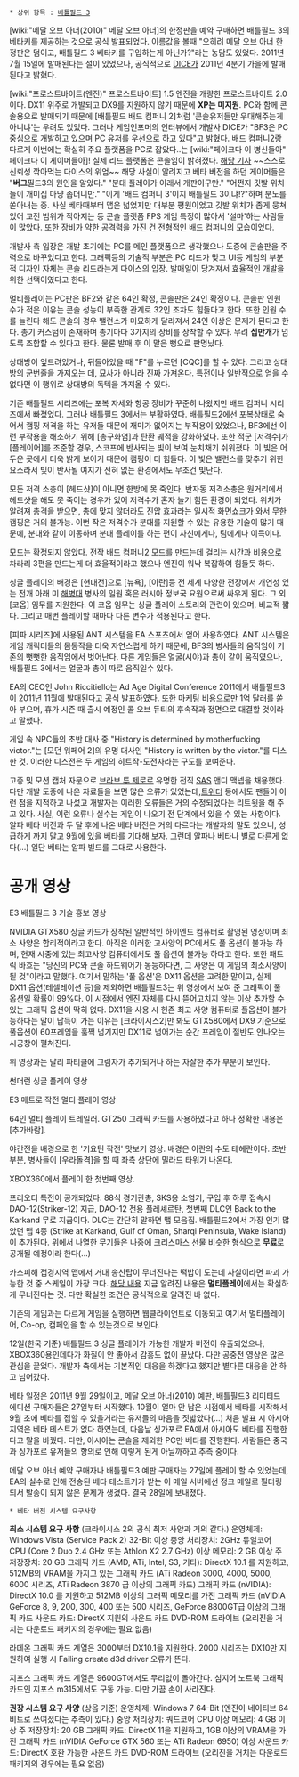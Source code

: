  * 상위 항목 : [[배틀필드 3]]

[wiki:"메달 오브 아너(2010)" 메달 오브 아너]의 한정판을 예약 구매하면 배틀필드 3의 베타키를 제공하는 것으로 공식 발표되었다. 이름값을 볼때 "오히려 메달 오브 아너 한정판은 덤이고, 배틀필드 3 베타키를 구입하는게 아닌가?"라는 농담도 있었다. 2011년 7월 15일에 발매된다는 설이 있었으나, 공식적으로 [[DICE]]가 2011년 4분기 가을에 발매된다고 밝혔다. 
 
[wiki:"프로스트바이트(엔진)" 프로스트바이트] 1.5 엔진을 개량한 프로스트바이트 2.0이다. DX11 위주로 개발되고 DX9를 지원하지 않기 때문에 '''XP는 미지원'''. PC와 함께 콘솔용으로 발매되기 때문에 [배틀필드 배드 컴퍼니 2]처럼 '콘솔유저들만 우대해주는게 아니냐'는 우려도 있었다. 그러나 게임인포머의 인터뷰에서 개발사 DICE가 "BF3은 PC 중심으로 개발하고 있으며 PC 유저를 우선으로 하고 있다"고 밝혔다. 배드 컴퍼니2랑 다르게 이번에는 확실히 주요 플랫폼을 PC로 잡았다..는 [wiki:"페이크다 이 병신들아" 페이크다 이 게이머들아]! 실제 리드 플랫폼은 콘솔임이 밝혀졌다. [http://www.computerandvideogames.com/324517/battlefield-3-lead-platform-switched-to-consoles-mid-development 해당 기사] ~~스스로 신뢰성 깎아먹는 다이스의 위엄~~ 해당 사실이 알려지고 베타 버전을 하던 게이머들은 "'''버그'''필드3의 원인을 알았다." "분대 플레이가 이래서 개판이구만." "어쩐지 깃발 위치들이 개미집 마냥 좁더니만." "이게 '배드 컴퍼니 3'이지 배틀필드 3이냐!?"하며 분노를 쏟아내는 중. 사실 베타때부터 맵은 넓었지만 대부분 평원이었고 깃발 위치가 좁게 뭉쳐있어 교전 범위가 작아지는 등 콘솔 플랫폼 FPS 게임 특징이 많아서 '설마'하는 사람들이 많았다. 또한 장비가 약한 공격력을 가진 건 전형적인 배드 컴퍼니의 모습이었다.

개발사 측 입장은 개발 초기에는 PC를 메인 플랫폼으로 생각했으나 도중에 콘솔판을 주력으로 바꾸었다고 한다. 그래픽등의 기술적 부분은 PC 리드가 맞고 UI등 게임의 부분적 디자인 자체는 콘솔 리드라는게 다이스의 입장. 발매일이 당겨져서 효율적인 개발을 위한 선택이였다고 한다.

멀티플레이는 PC판은 BF2와 같은 64인 확정, 콘솔판은 24인 확정이다. 콘솔판 인원 수가 적은 이유는 콘솔 성능이 부족한 관계로 32인 조차도 힘들다고 한다. 또한 인원 수를 늘린다 해도 콘솔의 경우 밸런스가 미묘하게 달라져서 24인 이상은 문제가 된다고 한다. 총기 커스텀이 존재하며 총기마다 3가지의 장비를 장착할 수 있다. 무려 '''십만개'''가 넘도록 조합할 수 있다고 한다. 물론 발매 후 이 말은 뻥으로 판명났다.

상대방이 엎드려있거나, 뒤돌아있을 때 "F"를 누르면 [CQC]를 할 수 있다. 그리고 상대방의 군번줄을 가져오는 데, 묘사가 아니라 진짜 가져온다. 특전이나 일반적으로 얻을 수 없다면 이 행위로 상대방의 독텍을 가져올 수 있다.

기존 배틀필드 시리즈에는 포복 자세와 항공 장비가 꾸준히 나왔지만 배드 컴퍼니 시리즈에서 빠졌었다. 그러나 배틀필드 3에서는 부활하였다. 배틀필드2에선 포복상태로 숨어서 캠핑 저격을 하는 유저들 때문에 재미가 없어지는 부작용이 있었으나, BF3에선 이런 부작용을 해소하기 위해 [총구화염]과 탄환 궤적을 강화하였다. 또한 적군 [저격수]가 [플레이어]를 조준할 경우, 스코프에 반사되는 빛이 보여 눈치채기 쉬워졌다. 이 빛은 어두운 곳에서 더욱 밝게 보이기 때문에 캠핑이 더 힘들다. 이 빛은 밸런스를 맞추기 위한 요소라서 빛이 반사될 여지가 전혀 없는 환경에서도 무조건 빛난다.

모든 저격 소총이 [헤드샷]이 아니면 한방에 못 죽인다. 반자동 저격소총은 원거리에서 헤드샷을 해도 못 죽이는 경우가 있어 저격수가 혼자 놀기 힘든 환경이 되었다. 위치가 알려져 총격을 받으면, 총에 맞지 않더라도 진압 효과라는 일시적 화면쇼크가 와서 무한 캠핑은 거의 불가능. 이번 작은 저격수가 분대를 지원할 수 있는 유용한 기술이 많기 때문에, 분대와 같이 이동하며 분대 플레이를 하는 편이 자신에게나, 팀에게나 이득이다.

모드는 확정되지 않았다. 전작 배드 컴퍼니2 모드를 만드는데 걸리는 시간과 비용으로 차라리 3편을 만드는게 더 효율적이라고 했으나 엔진이 워낙 복잡하여 힘들듯 하다. 
 
싱글 플레이의 배경은 [현대전]으로 [뉴욕], [이란]등 전 세계 다양한 전장에서 개연성 있는 전개 아래 미 [[해병대]] 병사의 일원 혹은 러시아 정보국 요원으로써 싸우게 된다. 그 외 [코옵] 임무를 지원한다. 이 코옵 임무는 싱글 플레이 스토리와 관련이 있으며, 비교적 짧다. 그리고 매번 플레이할 때마다 다른 변수가 적용된다고 한다. 

[피파 시리즈]에 사용된 ANT 시스템을 EA 스포츠에서 얻어 사용하였다. ANT 시스템은 게임 캐릭터들의 몸동작을 더욱 자연스럽게 하기 때문에, BF3의 병사들의 움직임이 기존의 뻣뻣한 움직임에서 벗어난다. 다른 게임들은 얼굴(시야)과 총이 같이 움직였으나, 배틀필드 3에서는 얼굴과 총이 따로 움직일수 있다.

EA의 CEO인 John Riccitiello는 Ad Age Digital Conference 2011에서 배틀필드3이 2011년 11월에 발매된다고 공식 발표하였다. 또한 마케팅 비용으로만 1억 달러를 쏟아 부으며, 휴가 시즌 때 출시 예정인 콜 오브 듀티의 후속작과 정면으로 대결할 것이라고 말했다.

게임 속 NPC들의 초반 대사 중 "History is determined by motherfucking victor."는 [모던 워페어 2]의 유명 대사인 "History is written by the victor."를 디스한 것. 이러한 디스전은 두 게임의 히트작-도전자라는 구도를 보여준다.

고증 및 모션 캡처 자문으로 [[브라보 투 제로]]로 유명한 전직 [[SAS]] 앤디 맥넵을 채용했다. 다만 개발 도중에 나온 자료들을 보면 많은 오류가 있었는데,[[트위터]] 등에서도 팬들이 이런 점을 지적하고 나섰고 개발자는 이러한 오류들은 거의 수정되었다는 리트윗을 해 주고 있다. 사실, 이런 오류나 실수는 게임이 나오기 전 단계에서 있을 수 있는 사항이다. 알파 베타 버전과 두 달 후에 나온 베타 버전은 거의 다르다는 개발자의 말도 있으니, 성급하게 까지 말고 9월에 있을 베타를 기대해 보자. 그런데 알파나 베타나 별로 다른게 없다(...) 일단 베타는 알파 빌드를 그대로 사용한다.
= 공개 영상 =
{{{#!html
<iframe width="818" height="460" src="//www.youtube-nocookie.com/embed/8pNOxynC1Dc?rel=0" frameborder="1" allowfullscreen></iframe>
}}}
E3 배틀필드 3 기술 홍보 영상

{{{#!html
<iframe width="810" height="460" src="//www.youtube-nocookie.com/embed/Kw9z6RWkCng?rel=0" frameborder="1" allowfullscreen></iframe>}}}
NVIDIA GTX580 싱글 카드가 장착된 일반적인 하이엔드 컴퓨터로 촬영된 영상이며 최소 사양은 합리적이라고 한다. 아직은 이러한 고사양의 PC에서도 풀 옵션이 불가능 하며, 현재 시중에 있는 최고사양 컴퓨터에서도 풀 옵션이 불가능 하다고 한다. 또한 패트릭 바흐는 "당신의 PC와 콘솔 하드웨어가 동등하다면, 그 사양은 이 게임의 최소사양이 될 것"이라고 말했다. 여기서 말하는 '풀 옵션'은 DX11 옵션을 고려한 말이고, 실제 DX11 옵션(테셀레이션 등)을 제외하면 배틀필드3는 위 영상에서 보여 준 그래픽이 풀 옵션일 확률이 99%다. 이 시점에서 엔진 자체를 다시 뜯어고치지 않는 이상 추가할 수 있는 그래픽 옵션이 딱히 없다. DX11을 사용 시 현존 최고 사양 컴퓨터로 풀옵션이 불가능하다는 말이 납득이 가는 이유는 [크라이시스2]만 봐도 GTX580에서 DX9 기준으로 풀옵션이 60프레임을 훌쩍 넘기지만 DX11로 넘어가는 순간 프레임이 절반도 안나오는 시궁창이 펼쳐진다.

{{{#!html
<iframe width="810" height="460" src="//www.youtube-nocookie.com/embed/2zw8SmsovJc?rel=0" frameborder="1" allowfullscreen></iframe>
}}}
위 영상과는 달리 파티클에 그림자가 추가되거나 하는 자잘한 추가 부분이 보인다.

{{{#!html
<iframe width="810" height="460" src="//www.youtube-nocookie.com/embed/9UwOrl036_A?rel=0" frameborder="1" allowfullscreen></iframe>
}}}
썬더런 싱글 플레이 영상

{{{#!html
<iframe width="810" height="460" src="//www.youtube-nocookie.com/embed/bCWrUEv9N_4?rel=0" frameborder="1" allowfullscreen></iframe>
}}}
E3 메트로 작전 멀티 플레이 영상

{{{#!html
<iframe width="810" height="460" src="//www.youtube-nocookie.com/embed/m8S_eEv_A5k?rel=0" frameborder="1" allowfullscreen></iframe>
}}}
64인 멀티 플레이 트레일러. GT250 그래픽 카드를 사용하였다고 하나 정확한 내용은 [추가바람].

{{{#!html
<iframe width="810" height="460" src="//www.youtube-nocookie.com/embed/u5eLbPQt_Pk?rel=0" frameborder="1" allowfullscreen></iframe>
}}}
야간전을 배경으로 한 '기요틴 작전' 맛보기 영상. 배경은 이란의 수도 테헤란이다. 초반 부분, 병사들이 [우라돌격]을 할 때 좌측 상단에 밀라드 타워가 나온다.

{{{#!html
<iframe width="810" height="460" src="//www.youtube-nocookie.com/embed/AzA4dv0xkzg?rel=0" frameborder="1" allowfullscreen></iframe>
}}}
XBOX360에서 플레이 한 첫번째 영상.

프리오더 특전이 공개되었다. 88식 경기관총, SKS용 소염기, 구입 후 하루 접속시 DAO-12(Striker-12) 지급, DAO-12 전용 플레셰르탄, 첫번째 DLC인 Back to the Karkand 무료 지급이다. DLC는 간단히 말하면 맵 모음집. 배틀필드2에서 가장 인기 많았던 맵 4종 (Strike at Karkand, Gulf of Oman, Sharqi Peninsula, Wake Island)이 추가된다. 위에서 나열한 무기들은 나중에 크리스마스 선물 비슷한 형식으로 '''무료'''로 공개될 예정이라 한다(...)

카스피해 접경지역 맵에서 거대 송신탑이 무너진다는 떡밥이 도는데 사실이라면 파괴 가능한 것 중 스케일이 가장 크다. [http://gall.dcgame.in/list.php?id=fps&no=1968760 해당 내용] 지금 알려진 내용은 '''멀티플레이'''에서는 확실하게 무너진다는 것. 다만 확실한 조건은 공식적으로 알려진 바 없다.

기존의 게임과는 다르게 게임을 실행하면 웹클라이언트로 이동되고 여기서 멀티플레이어, Co-op, 캠페인을 할 수 있는것으로 보인다.

12일(한국 기준) 배틀필드 3 싱글 플레이가 가능한 개발자 버전이 유출되었으나, XBOX360용인데다가 화질이 안 좋아서 감흥도 없이 끝났다. 다만 공중전 영상은 많은 관심을 끌었다. 개발자 측에서는 기본적인 대응을 하겠다고 했지만 별다른 대응을 안 하고 넘어갔다.

베타 일정은 2011년 9월 29일이고, 메달 오브 아너(2010) 예판, 배틀필드3 리미티드 에디션 구매자들은 27일부터 시작했다. 10월이 얼마 안 남은 시점에서 베타를 시작해서 9월 초에 베타를 접할 수 있을거라는 유저들의 마음을 짓밟았다(...) 처음 발표 시 아시아 지역은 베타 테스트가 없다 하였는데, 다음날 싱가포르 EA에서 아시아도 베타를 진행한다고 말을 바꿨다. 다만, 아시아는 콘솔을 제외한 PC만 베타를 진행한다. 사람들은 중국과 싱가포르 유저들의 항의로 인해 이렇게 된게 아닐까하고 추측 중이다.

메달 오브 아너 예약 구매자나 배틀필드3 예판 구매자는 27일에 플레이 할 수 있었는데, EA의 실수로 인해 전송된 베타 테스트키가 받는 이 메일 서버에선 정크 메일로 필터링 되서 발송이 되지 않은 문제가 생겼다. 결국 28일에 보내졌다.

 * 베타 버전 시스템 요구사항
'''최소 시스템 요구 사항''' (크라이시스 2의 공식 최저 사양과 거의 같다.)
운영체제: Windows Vista (Service Pack 2) 32-Bit 이상
중앙 처리장치: 2GHz 듀얼코어 CPU (Core 2 Duo 2.4 GHz 또는 Athlon X2 2.7 GHz) 이상
메모리: 2 GB 이상
주 저장장치: 20 GB
그래픽 카드 (AMD, ATi, Intel, S3, 기타): DirectX 10.1 를 지원하고, 512MB의 VRAM을 가지고 있는 그래픽 카드 (ATi Radeon 3000, 4000, 5000, 6000 시리즈, ATi Radeon 3870 급 이상의 그래픽 카드)
그래픽 카드 (nVIDIA): DirectX 10.0 를 지원하고 512MB 이상의 그래픽 메모리를 가진 그래픽 카드 (nVIDIA GeForce 8, 9, 200, 300, 400 또는 500 시리즈, GeForce 8800GT급 이상의 그래픽 카드
사운드 카드: DirectX 지원의 사운드 카드
DVD-ROM 드라이브 (오리진을 거치는 다운로드 패키지의 경우에는 필요 없음)

라데온 그래픽 카드 계열은 3000부터 DX10.1을 지원한다. 2000 시리즈는 DX10만 지원하여 실행 시 Failing create d3d driver 오류가 뜬다.

지포스 그래픽 카드 계열은 9600GT에서도 무리없이 돌아간다. 심지어 노트북 그래픽 카드인 지포스 m315에서도 구동 가능. 다만 가끔 손이 사라진다.

'''권장 시스템 요구 사양''' (상옵 기준)
운영체제: Windows 7 64-Bit (엔진이 네이티브 64 비트로 쓰여졌다는 추측이 있다.)
중앙 처리장치: 쿼드코어 CPU 이상
메모리: 4 GB 이상
주 저장장치: 20 GB
그래픽 카드: DirectX 11을 지원하고, 1GB 이상의 VRAM을 가진 그래픽 카드 (nVIDIA GeForce GTX 560 또는 ATi Radeon 6950) 이상
사운드 카드: DirectX 호환 가능한 사운드 카드
DVD-ROM 드라이브 (오리진을 거치는 다운로드 패키지의 경우에는 필요 없음)
